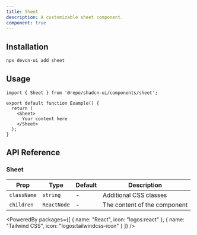 ```yaml
---
title: Sheet
description: A customizable sheet component.
component: true
---
```


<ComponentPreview name="sheet" />

## Installation

```bash
npx devcn-ui add sheet
```

## Usage

```tsx
import { Sheet } from '@repo/shadcn-ui/components/sheet';

export default function Example() {
  return (
    <Sheet>
      Your content here
    </Sheet>
  );
}
```

## API Reference

### Sheet

| Prop | Type | Default | Description |
| --- | --- | --- | --- |
| `className` | `string` | - | Additional CSS classes |
| `children` | `ReactNode` | - | The content of the component |

<PoweredBy packages={[
  { name: "React", icon: "logos:react" },
  { name: "Tailwind CSS", icon: "logos:tailwindcss-icon" }
]} />
